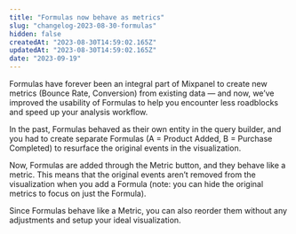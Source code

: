 ```yaml
---
title: "Formulas now behave as metrics"
slug: "changelog-2023-08-30-formulas"
hidden: false
createdAt: "2023-08-30T14:59:02.165Z"
updatedAt: "2023-08-30T14:59:02.165Z"
date: "2023-09-19"
---
```

Formulas have forever been an integral part of Mixpanel to create new metrics (Bounce Rate, Conversion) from existing data — and now, we’ve improved the usability of Formulas to help you encounter less roadblocks and speed up your analysis workflow. 

In the past, Formulas behaved as their own entity in the query builder, and you had to create separate Formulas (A = Product Added, B = Purchase Completed) to resurface the original events in the visualization.

Now, Formulas are added through the Metric button, and they behave like a metric. This means that the original events aren’t removed from the visualization when you add a Formula (note: you can hide the original metrics to focus on just the Formula).

Since Formulas behave like a Metric, you can also reorder them without any adjustments and setup your ideal visualization.

